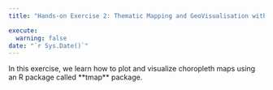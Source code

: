 ```yaml
---
title: "Hands-on Exercise 2: Thematic Mapping and GeoVisualisation with R"

execute:
  warning: false
date: "`r Sys.Date()`"
---
```


In this exercise, we learn how to plot and visualize choropleth maps using an R package called \*\*tmap\*\* package.
